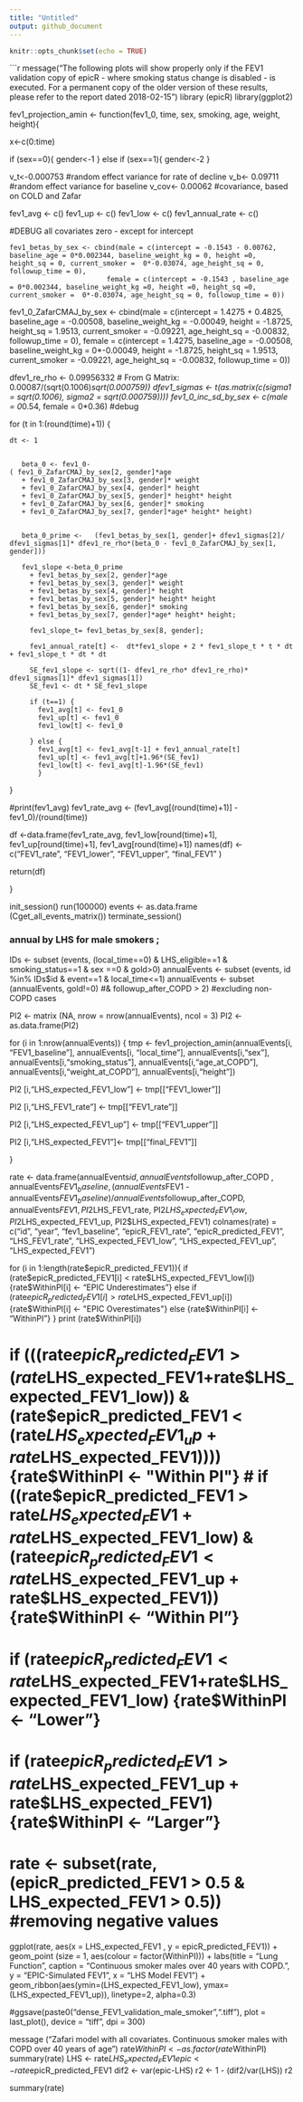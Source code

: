 ```yaml
---
title: "Untitled"
output: github_document
---
```


```r
knitr::opts_chunk$set(echo = TRUE)
```
```r
message("The following plots will show properly only if the FEV1 validation copy of epicR - where smoking status change is disabled - is executed. For a permanent copy of the older version of these results, please refer to the report dated 2018-02-15")
library (epicR)
library(ggplot2)


fev1_projection_amin <- function(fev1_0, time, sex, smoking, age, weight, height){
  
  
  x<-c(0:time)
  
  if (sex==0){
    gender<-1
  } else if (sex==1){
    gender<-2
  }
  
  v_t<-0.000753  #random effect variance for rate of decline
  v_b<- 0.09711 #random effect variance for baseline
  v_cov<- 0.00062 #covariance, based on COLD and Zafar
  
  fev1_avg <- c()
  fev1_up <- c()
  fev1_low <- c()
  fev1_annual_rate <- c()
  
#DEBUG all covariates zero - except for intercept

    fev1_betas_by_sex <- cbind(male = c(intercept = -0.1543 - 0.00762, baseline_age = 0*0.002344, baseline_weight_kg = 0, height =0, height_sq = 0, current_smoker =  0*-0.03074, age_height_sq = 0, followup_time = 0),
                            female = c(intercept = -0.1543 , baseline_age = 0*0.002344, baseline_weight_kg =0, height =0, height_sq =0, current_smoker =  0*-0.03074, age_height_sq = 0, followup_time = 0))



   fev1_0_ZafarCMAJ_by_sex <- cbind(male = c(intercept = 1.4275 + 0.4825, baseline_age = -0.00508, baseline_weight_kg = -0.00049, height = -1.8725, height_sq = 1.9513, current_smoker = -0.09221, age_height_sq = -0.00832, followup_time = 0),
                                    female = c(intercept = 1.4275,  baseline_age = -0.00508, baseline_weight_kg = 0*-0.00049, height = -1.8725, height_sq =  1.9513, current_smoker = -0.09221, age_height_sq = -0.00832, followup_time = 0))


   dfev1_re_rho <- 0.09956332 # From G Matrix: 0.00087/(sqrt(0.1006)*sqrt(0.000759))
   dfev1_sigmas <- t(as.matrix(c(sigma1 = sqrt(0.1006), sigma2 = sqrt(0.000759))))
   fev1_0_inc_sd_by_sex <- c(male = 0*0.54, female = 0*0.36) #debug
     
  for (t in 1:(round(time)+1)) {
    
    dt <- 1
      
  
       beta_0 <- fev1_0-
    ( fev1_0_ZafarCMAJ_by_sex[2, gender]*age
       + fev1_0_ZafarCMAJ_by_sex[3, gender]* weight
       + fev1_0_ZafarCMAJ_by_sex[4, gender]* height
       + fev1_0_ZafarCMAJ_by_sex[5, gender]* height* height
       + fev1_0_ZafarCMAJ_by_sex[6, gender]* smoking
       + fev1_0_ZafarCMAJ_by_sex[7, gender]*age* height* height)


       beta_0_prime <-   (fev1_betas_by_sex[1, gender]+ dfev1_sigmas[2]/ dfev1_sigmas[1]* dfev1_re_rho*(beta_0 - fev1_0_ZafarCMAJ_by_sex[1, gender]))

       fev1_slope <-beta_0_prime
         + fev1_betas_by_sex[2, gender]*age
         + fev1_betas_by_sex[3, gender]* weight
         + fev1_betas_by_sex[4, gender]* height
         + fev1_betas_by_sex[5, gender]* height* height
         + fev1_betas_by_sex[6, gender]* smoking
         + fev1_betas_by_sex[7, gender]*age* height* height;

         fev1_slope_t= fev1_betas_by_sex[8, gender];
    
         fev1_annual_rate[t] <-  dt*fev1_slope + 2 * fev1_slope_t * t * dt + fev1_slope_t * dt * dt    
         
         SE_fev1_slope <- sqrt((1- dfev1_re_rho* dfev1_re_rho)* dfev1_sigmas[1]* dfev1_sigmas[1])
         SE_fev1 <- dt * SE_fev1_slope
         
         if (t==1) {
           fev1_avg[t] <- fev1_0
           fev1_up[t] <- fev1_0
           fev1_low[t] <- fev1_0

         } else {
           fev1_avg[t] <- fev1_avg[t-1] + fev1_annual_rate[t]
           fev1_up[t] <- fev1_avg[t]+1.96*(SE_fev1)
           fev1_low[t] <- fev1_avg[t]-1.96*(SE_fev1)
           }
    
  }
   
   #print(fev1_avg)
   fev1_rate_avg <- (fev1_avg[(round(time)+1)] - fev1_0)/(round(time))


  df <-data.frame(fev1_rate_avg, fev1_low[round(time)+1], fev1_up[round(time)+1],  fev1_avg[round(time)+1])
  names(df) <- c("FEV1_rate", "FEV1_lower", "FEV1_upper", "final_FEV1" )
  
  return(df)
  
}

init_session()
run(100000)
events <- as.data.frame (Cget_all_events_matrix())
terminate_session()


### annual by LHS for male smokers ;

IDs <- subset (events, (local_time==0) & LHS_eligible==1 & smoking_status==1 & sex ==0 & gold>0)
annualEvents <- subset (events, id %in% IDs$id & event==1 & local_time<=1)
annualEvents <- subset (annualEvents, gold!=0) #& followup_after_COPD > 2) #excluding non-COPD cases

PI2 <- matrix (NA, nrow = nrow(annualEvents), ncol = 3)
PI2 <- as.data.frame(PI2)

for (i in 1:nrow(annualEvents)) {
  tmp <- fev1_projection_amin(annualEvents[i, "FEV1_baseline"], annualEvents[i, "local_time"], annualEvents[i,"sex"], annualEvents[i,"smoking_status"], annualEvents[i,"age_at_COPD"], annualEvents[i,"weight_at_COPD"], annualEvents[i,"height"])
  
  PI2 [i,"LHS_expected_FEV1_low"] <- tmp[["FEV1_lower"]]
  
  PI2 [i,"LHS_FEV1_rate"] <- tmp[["FEV1_rate"]]
  
  PI2 [i,"LHS_expected_FEV1_up"] <- tmp[["FEV1_upper"]]
  
  PI2 [i,"LHS_expected_FEV1"]<- tmp[["final_FEV1"]]
  
}

rate <- data.frame(annualEvents$id, annualEvents$followup_after_COPD , annualEvents$FEV1_baseline,(annualEvents$FEV1 - annualEvents$FEV1_baseline)/ annualEvents$followup_after_COPD, annualEvents$FEV1,  PI2$LHS_FEV1_rate, PI2$LHS_expected_FEV1_low, PI2$LHS_expected_FEV1_up, PI2$LHS_expected_FEV1)
colnames(rate) = c("id", "year", "fev1_baseline", "epicR_FEV1_rate", "epicR_predicted_FEV1", "LHS_FEV1_rate", "LHS_expected_FEV1_low", "LHS_expected_FEV1_up", "LHS_expected_FEV1")

for (i in 1:length(rate$epicR_predicted_FEV1)){
  if (rate$epicR_predicted_FEV1[i] < rate$LHS_expected_FEV1_low[i]) {rate$WithinPI[i] <- "EPIC Underestimates"}
  else if (rate$epicR_predicted_FEV1[i] > rate$LHS_expected_FEV1_up[i]) {rate$WithinPI[i] <- "EPIC Overestimates"}
  else {rate$WithinPI[i] <- "WithinPI"}
}
print (rate$WithinPI[i])

# if (((rate$epicR_predicted_FEV1 > (rate$LHS_expected_FEV1+rate$LHS_expected_FEV1_low)) & (rate$epicR_predicted_FEV1 < (rate$LHS_expected_FEV1_up + rate$LHS_expected_FEV1)))) {rate$WithinPI <- "Within PI"}
# if ((rate$epicR_predicted_FEV1 > rate$LHS_expected_FEV1+rate$LHS_expected_FEV1_low) & (rate$epicR_predicted_FEV1 < rate$LHS_expected_FEV1_up + rate$LHS_expected_FEV1)) {rate$WithinPI <- "Within PI"}
# if (rate$epicR_predicted_FEV1 < rate$LHS_expected_FEV1+rate$LHS_expected_FEV1_low) {rate$WithinPI <- "Lower"}
# if (rate$epicR_predicted_FEV1 > rate$LHS_expected_FEV1_up + rate$LHS_expected_FEV1) {rate$WithinPI <- "Larger"}

# rate <- subset(rate, (epicR_predicted_FEV1 > 0.5 & LHS_expected_FEV1 > 0.5)) #removing negative values

ggplot(rate, aes(x = LHS_expected_FEV1   , y = epicR_predicted_FEV1)) +
  geom_point (size = 1, aes(colour = factor(WithinPI))) + labs(title = "Lung Function", caption = "Continuous smoker males over 40 years with COPD.", y = "EPIC-Simulated FEV1", x = "LHS Model FEV1") + geom_ribbon(aes(ymin=(LHS_expected_FEV1_low), ymax= (LHS_expected_FEV1_up)), linetype=2, alpha=0.3) 

#ggsave(paste0("dense_FEV1_validation_male_smoker",".tiff"), plot = last_plot(), device = "tiff", dpi = 300)

message ("Zafari model with all covariates. Continuous smoker males with COPD over 40 years of age")
rate$WithinPI <- as.factor(rate$WithinPI)
summary(rate)
LHS <- rate$LHS_expected_FEV1
epic <- rate$epicR_predicted_FEV1
dif2 <- var(epic-LHS)
r2 <- 1 - (dif2/var(LHS))
r2

summary(rate)

